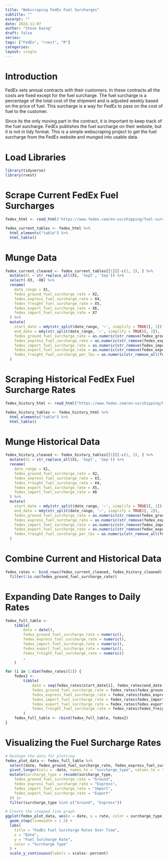 ```yaml
---
title: "Webscraping FedEx Fuel Surcharges"
subtitle: ""
excerpt: ""
date: 2024-11-07
author: "Steve Ewing"
draft: false
series:
tags: ["FedEx", "rvest", "R"]
categories:
layout: single
---
```


# Introduction

FedEx sets annual contracts with their customers. In these contracts all the costs are fixed except for the fuel surcharge. The fuel surcharge is a percentage of the total cost of the shipment and is adjusted weekly based on the price of fuel. This surcharge is a way for FedEx to pass on the cost of fuel to the customer.

Since its the only moving part in the contract, it is important to keep track of the fuel surcharge. FedEx publishes the fuel surcharge on their website, but it is not in tidy format. This is a simple webscraping project to get the fuel surcharge from the FedEx website and munged into usable data.

# Load Libraries
```r
library(tidyverse)
library(rvest)
```

# Scrape Current FedEx Fuel Surcharges
```r
fedex_html <- read_html('https://www.fedex.com/en-us/shipping/fuel-surcharge.html')

fedex_current_tables <- fedex_html %>%
  html_elements("table") %>%
  html_table()
```

# Munge Data
```r
fedex_current_cleaned <- fedex_current_tables[[1]][-c(1, 2), ] %>%
  mutate(X1 = str_replace_all(X1, 'Sept', 'Sep')) %>%
  select(-X3, -X8) %>%
  rename(
    date_range = X1,
    fedex_ground_fuel_surcharge_rate = X2,
    fedex_express_fuel_surcharge_rate = X4,
    fedex_freight_fuel_surcharge_rate = X5,
    fedex_export_fuel_surcharge_rate = X6,
    fedex_import_fuel_surcharge_rate = X7
  ) %>%
  mutate(
    start_date = mdy(str_split(date_range, '–', simplify = TRUE)[, 1]),
    end_date = mdy(str_split(date_range, '–', simplify = TRUE)[, 2]),
    fedex_ground_fuel_surcharge_rate = as.numeric(str_remove(fedex_ground_fuel_surcharge_rate, '%')) / 100,
    fedex_express_fuel_surcharge_rate = as.numeric(str_remove(fedex_express_fuel_surcharge_rate, '%')) / 100,
    fedex_import_fuel_surcharge_rate = as.numeric(str_remove(fedex_import_fuel_surcharge_rate, '%')) / 100,
    fedex_export_fuel_surcharge_rate = as.numeric(str_remove(fedex_export_fuel_surcharge_rate, '%')) / 100,
    fedex_freight_fuel_surcharge_per_lbs = as.numeric(str_remove_all(fedex_freight_fuel_surcharge_rate, '\\$| per lb\\.'))
  )

```

# Scraping Historical FedEx Fuel Surcharge Rates

```r
fedex_history_html <- read_html("https://www.fedex.com/en-us/shipping/historical-fuel-surcharge.html")

fedex_history_tables <- fedex_history_html %>%
  html_elements("table") %>%
  html_table()

```

# Munge Historical Data

```r
fedex_history_cleaned <- fedex_history_tables[[1]][-c(1, 2), ] %>%
  mutate(X1 = str_replace_all(X1, 'Sept', 'Sep')) %>%
  rename(
    date_range = X1,
    fedex_ground_fuel_surcharge_rate = X2,
    fedex_express_fuel_surcharge_rate = X3,
    fedex_freight_fuel_surcharge_rate = X4,
    fedex_export_fuel_surcharge_rate = X5,
    fedex_import_fuel_surcharge_rate = X6
  ) %>%
  mutate(
    start_date = mdy(str_split(date_range, '–', simplify = TRUE)[, 1]),
    end_date = mdy(str_split(date_range, '–', simplify = TRUE)[, 2]),
    fedex_ground_fuel_surcharge_rate = as.numeric(str_remove(fedex_ground_fuel_surcharge_rate, '%')) / 100,
    fedex_express_fuel_surcharge_rate = as.numeric(str_remove(fedex_express_fuel_surcharge_rate, '%')) / 100,
    fedex_import_fuel_surcharge_rate = as.numeric(str_remove(fedex_import_fuel_surcharge_rate, '%')) / 100,
    fedex_export_fuel_surcharge_rate = as.numeric(str_remove(fedex_export_fuel_surcharge_rate, '%')) / 100,
    fedex_freight_fuel_surcharge_per_lbs = as.numeric(str_remove_all(fedex_freight_fuel_surcharge_rate, '\\$| per lb\\.'))
  )

```

# Combine Current and Historical Data

```r
fedex_rates <- bind_rows(fedex_current_cleaned, fedex_history_cleaned) %>%
  filter(!is.na(fedex_ground_fuel_surcharge_rate))

```

# Expanding Date Ranges to Daily Rates

```r
fedex_full_table <-
    tibble(
        date = date(),
        fedex_ground_fuel_surcharge_rate = numeric(),
        fedex_express_fuel_surcharge_rate = numeric(),
        fedex_import_fuel_surcharge_rate = numeric(),
        fedex_export_fuel_surcharge_rate = numeric(),
        fedex_freight_fuel_surcharge_rate = numeric()
        ,
    )

for (i in 1:dim(fedex_rates)[1]) {
    fedex2 <-
        tibble(
            date = seq(fedex_rates$start_date[i], fedex_rates$end_date[i], by = 'days'),
            fedex_ground_fuel_surcharge_rate = fedex_rates$fedex_ground_fuel_surcharge_rate[i],
            fedex_express_fuel_surcharge_rate = fedex_rates$fedex_express_fuel_surcharge_rate[i],
            fedex_import_fuel_surcharge_rate = fedex_rates$fedex_import_fuel_surcharge_rate[i],
            fedex_export_fuel_surcharge_rate = fedex_rates$fedex_export_fuel_surcharge_rate[i],
            fedex_freight_fuel_surcharge_rate = fedex_rates$fedex_freight_fuel_surcharge_rate[i]
        )
    fedex_full_table <- rbind(fedex_full_table, fedex2)
}


```

# Visualizing the Fuel Surcharge Rates

```r
# Reshape the data for plotting
fedex_plot_data <- fedex_full_table %>%
  select(date, fedex_ground_fuel_surcharge_rate, fedex_express_fuel_surcharge_rate, fedex_import_fuel_surcharge_rate, fedex_export_fuel_surcharge_rate) %>%
  pivot_longer(cols = -date, names_to = "surcharge_type", values_to = "rate") %>%
  mutate(surcharge_type = recode(surcharge_type,
    fedex_ground_fuel_surcharge_rate = "Ground",
    fedex_express_fuel_surcharge_rate = "Express",
    fedex_import_fuel_surcharge_rate = "Import",
    fedex_export_fuel_surcharge_rate = "Export"
  )) |>
  filter(surcharge_type %in% c("Ground", "Express"))

# Create the stepped line graph
ggplot(fedex_plot_data, aes(x = date, y = rate, color = surcharge_type)) +
  geom_step(linewidth = 1.5) +
  labs(
    title = "FedEx Fuel Surcharge Rates Over Time",
    x = "Date",
    y = "Fuel Surcharge Rate",
    color = "Surcharge Type"
  ) +
  scale_y_continuous(labels = scales::percent) 

```

